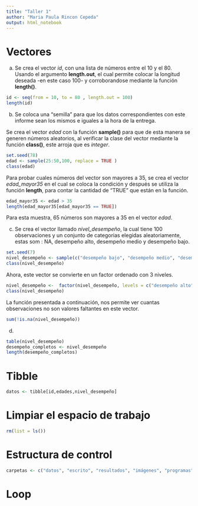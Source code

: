```yaml
---
title: "Taller 1"
author: "Maria Paula Rincon Cepeda"
output: html_notebook
---
```


# Vectores

a.  Se crea el vector *id*, con una lista de números entre el 10 y el 80. Usando el argumento **length.out**, el cual permite colocar la longitud deseada -en este caso 100- y corroborandose mediante la función **length()**.

```r
id <- seq(from = 10, to = 80 , length.out = 100)
length(id)
```

b.  Se coloca una "semilla" para que los datos correspondientes con este informe sean los mismos e iguales a la hora de la entrega. 

Se crea el vector *edad* con la función **sample()** para que de esta manera se generen números aleatorios, al verificar la clase del vector mediante la función **class()**, este arroja que es *integer*.

```r
set.seed(78)
edad <- sample(25:50,100, replace = TRUE )
class(edad)
```

Para probar cuales números del vector son mayores a 35, se crea el vector *edad_mayor35* en el cual se coloca la condición y después se utiliza la función **length**, para contar la cantidad de "TRUE" que están en la función.

```r

edad_mayor35 <- edad > 35
length(edad_mayor35[edad_mayor35 == TRUE])


```
Para esta muestra, 65 números son mayores a 35 en el vector *edad*.

c.  Se crea el vector llamado *nivel_desempeño*, la cual tiene 100 observaciones y un conjunto de categorias elegidas aleatoriamente, estas som : NA, desempeño alto, desempeño medio y desempeño bajo. 

```r
set.seed(7)
nivel_desempeño <- sample(c("desempeño bajo", "desempeño medio", "desempeño alto", "NA") , size =100 , replace = TRUE)
class(nivel_desempeño)
```

Ahora, este vector se convierte en un factor ordenado con 3 niveles. 

```r
nivel_desempeño <-  factor(nivel_desempeño, levels = c("desempeño alto", "desempeño medio" , "desempeño bajo"), ordered = TRUE)
class(nivel_desempeño)
```

La función presentada a continuación, nos permite ver cuantas observaciones no son valores faltantes en este vector.

```r
sum(!is.na(nivel_desempeño))
```

d.  

```r
table(nivel_desempeño)
desempeño_completos <- nivel_desempeño
length(desempeño_completos)
```

# Tibble
```r
datos <- tibble[id,edades,nivel_desempeño]
```
 

# Limpiar el espacio de trabajo 

```r
rm(list = ls())
```

# Estructura de control 

```r
carpetas <- c("datos", "escrito", "resultados", "imágenes", "programas")
```

# Loop 





